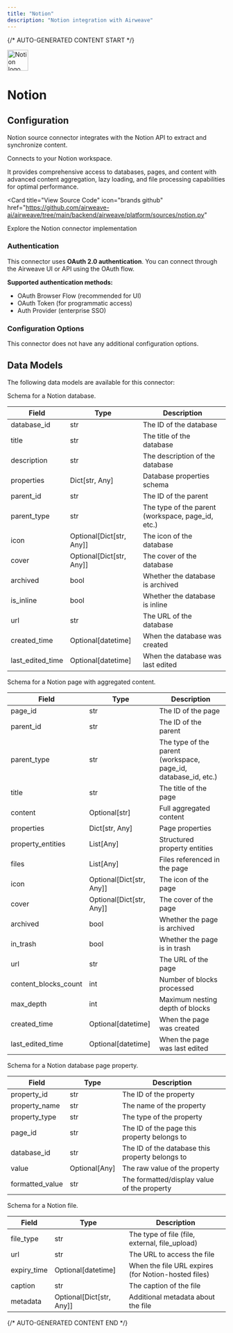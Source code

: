 ```yaml
---
title: "Notion"
description: "Notion integration with Airweave"
---
```


{/* AUTO-GENERATED CONTENT START */}



<div className="connector-header" style={{ display: 'flex', alignItems: 'center', gap: '12px', marginBottom: '24px' }}>
  <img src="icon.svg" alt="Notion logo" width="48" height="48" className="connector-icon" />
  <h1 style={{ margin: 0 }}>Notion</h1>
</div>

## Configuration

Notion source connector integrates with the Notion API to extract and synchronize content.

Connects to your Notion workspace.

It provides comprehensive access to databases, pages, and content with advanced content
aggregation, lazy loading, and file processing capabilities for optimal performance.

<Card
  title="View Source Code"
  icon="brands github"
  href="https://github.com/airweave-ai/airweave/tree/main/backend/airweave/platform/sources/notion.py"
>
  Explore the Notion connector implementation
</Card>

### Authentication

This connector uses **OAuth 2.0 authentication**. You can connect through the Airweave UI or API using the OAuth flow.

**Supported authentication methods:**
- OAuth Browser Flow (recommended for UI)
- OAuth Token (for programmatic access)
- Auth Provider (enterprise SSO)

### Configuration Options

This connector does not have any additional configuration options.

## Data Models

The following data models are available for this connector:

<Accordion title="NotionDatabaseEntity">

Schema for a Notion database.

| Field | Type | Description |
|-------|------|-------------|
| database_id | str | The ID of the database |
| title | str | The title of the database |
| description | str | The description of the database |
| properties | Dict[str, Any] | Database properties schema |
| parent_id | str | The ID of the parent |
| parent_type | str | The type of the parent (workspace, page_id, etc.) |
| icon | Optional[Dict[str, Any]] | The icon of the database |
| cover | Optional[Dict[str, Any]] | The cover of the database |
| archived | bool | Whether the database is archived |
| is_inline | bool | Whether the database is inline |
| url | str | The URL of the database |
| created_time | Optional[datetime] | When the database was created |
| last_edited_time | Optional[datetime] | When the database was last edited |

</Accordion>
<Accordion title="NotionPageEntity">

Schema for a Notion page with aggregated content.

| Field | Type | Description |
|-------|------|-------------|
| page_id | str | The ID of the page |
| parent_id | str | The ID of the parent |
| parent_type | str | The type of the parent (workspace, page_id, database_id, etc.) |
| title | str | The title of the page |
| content | Optional[str] | Full aggregated content |
| properties | Dict[str, Any] | Page properties |
| property_entities | List[Any] | Structured property entities |
| files | List[Any] | Files referenced in the page |
| icon | Optional[Dict[str, Any]] | The icon of the page |
| cover | Optional[Dict[str, Any]] | The cover of the page |
| archived | bool | Whether the page is archived |
| in_trash | bool | Whether the page is in trash |
| url | str | The URL of the page |
| content_blocks_count | int | Number of blocks processed |
| max_depth | int | Maximum nesting depth of blocks |
| created_time | Optional[datetime] | When the page was created |
| last_edited_time | Optional[datetime] | When the page was last edited |

</Accordion>
<Accordion title="NotionPropertyEntity">

Schema for a Notion database page property.

| Field | Type | Description |
|-------|------|-------------|
| property_id | str | The ID of the property |
| property_name | str | The name of the property |
| property_type | str | The type of the property |
| page_id | str | The ID of the page this property belongs to |
| database_id | str | The ID of the database this property belongs to |
| value | Optional[Any] | The raw value of the property |
| formatted_value | str | The formatted/display value of the property |

</Accordion>
<Accordion title="NotionFileEntity">

Schema for a Notion file.

| Field | Type | Description |
|-------|------|-------------|
| file_type | str | The type of file (file, external, file_upload) |
| url | str | The URL to access the file |
| expiry_time | Optional[datetime] | When the file URL expires (for Notion-hosted files) |
| caption | str | The caption of the file |
| metadata | Optional[Dict[str, Any]] | Additional metadata about the file |

</Accordion>




{/* AUTO-GENERATED CONTENT END */}
